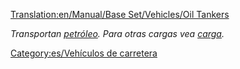 [[Translation:en/Manual/Base Set/Vehicles/Oil Tankers]]

''Transportan [[es/Manual/Base Set/Economy/Petróleo|petróleo]]. Para otras cargas vea [[es/Manual/Base Set/Economy/Carga|carga]].''

{{es/Vehículo de carretera|nombre    = Cisterna de petróleo Witcombe
  |imagen    = Witcombe_Oil_Tanker.png
  |precio    = 9.020 € (4.510 £)
  |velocidad = 48 km/h (30 mph)
  |coste     = 842 € (421 £)
  |diseño    = 1936
  |duración  = 15
  |capacidad = 21.000 litros de petróleo
}}
{{es/Vehículo de carretera|nombre    = Cisterna de petróleo Foster
  |imagen    = Foster_Oil_Tanker.png
  |precio    = 11.480 € (5.740 £)
  |velocidad = 88 km/h (55 mph)
  |coste     = 1.574 € (787£)
  |diseño    = 1973
  |duración  = 15
  |capacidad = 25.000 litros de petróleo
}}
{{es/Vehículo de carretera|nombre    = Cisterna de petróleo Perry
  |imagen    = Perry_Oil_Tanker.png
  |precio    = 12.300 € (6.150 £)
  |velocidad = 112 km/h (70 mph)
  |coste     = 2.250 € (1.125 £)
  |diseño    = 2005
  |duración  = 15
  |capacidad = 27.000 litros de petróleo
}}

[[Category:es/Vehículos de carretera]]
